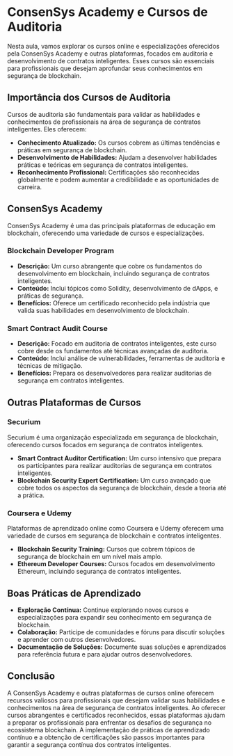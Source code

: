 # ConsenSys Academy e Cursos de Auditoria

Nesta aula, vamos explorar os cursos online e especializações oferecidos pela ConsenSys Academy e outras plataformas, focados em auditoria e desenvolvimento de contratos inteligentes. Esses cursos são essenciais para profissionais que desejam aprofundar seus conhecimentos em segurança de blockchain.

## Importância dos Cursos de Auditoria

Cursos de auditoria são fundamentais para validar as habilidades e conhecimentos de profissionais na área de segurança de contratos inteligentes. Eles oferecem:

- **Conhecimento Atualizado:** Os cursos cobrem as últimas tendências e práticas em segurança de blockchain.
- **Desenvolvimento de Habilidades:** Ajudam a desenvolver habilidades práticas e teóricas em segurança de contratos inteligentes.
- **Reconhecimento Profissional:** Certificações são reconhecidas globalmente e podem aumentar a credibilidade e as oportunidades de carreira.

## ConsenSys Academy

ConsenSys Academy é uma das principais plataformas de educação em blockchain, oferecendo uma variedade de cursos e especializações.

### Blockchain Developer Program

- **Descrição:** Um curso abrangente que cobre os fundamentos do desenvolvimento em blockchain, incluindo segurança de contratos inteligentes.
- **Conteúdo:** Inclui tópicos como Solidity, desenvolvimento de dApps, e práticas de segurança.
- **Benefícios:** Oferece um certificado reconhecido pela indústria que valida suas habilidades em desenvolvimento de blockchain.

### Smart Contract Audit Course

- **Descrição:** Focado em auditoria de contratos inteligentes, este curso cobre desde os fundamentos até técnicas avançadas de auditoria.
- **Conteúdo:** Inclui análise de vulnerabilidades, ferramentas de auditoria e técnicas de mitigação.
- **Benefícios:** Prepara os desenvolvedores para realizar auditorias de segurança em contratos inteligentes.

## Outras Plataformas de Cursos

### Securium

Securium é uma organização especializada em segurança de blockchain, oferecendo cursos focados em segurança de contratos inteligentes.

- **Smart Contract Auditor Certification:** Um curso intensivo que prepara os participantes para realizar auditorias de segurança em contratos inteligentes.
- **Blockchain Security Expert Certification:** Um curso avançado que cobre todos os aspectos da segurança de blockchain, desde a teoria até a prática.

### Coursera e Udemy

Plataformas de aprendizado online como Coursera e Udemy oferecem uma variedade de cursos em segurança de blockchain e contratos inteligentes.

- **Blockchain Security Training:** Cursos que cobrem tópicos de segurança de blockchain em um nível mais amplo.
- **Ethereum Developer Courses:** Cursos focados em desenvolvimento Ethereum, incluindo segurança de contratos inteligentes.

## Boas Práticas de Aprendizado

- **Exploração Contínua:** Continue explorando novos cursos e especializações para expandir seu conhecimento em segurança de blockchain.
- **Colaboração:** Participe de comunidades e fóruns para discutir soluções e aprender com outros desenvolvedores.
- **Documentação de Soluções:** Documente suas soluções e aprendizados para referência futura e para ajudar outros desenvolvedores.

## Conclusão

A ConsenSys Academy e outras plataformas de cursos online oferecem recursos valiosos para profissionais que desejam validar suas habilidades e conhecimentos na área de segurança de contratos inteligentes. Ao oferecer cursos abrangentes e certificados reconhecidos, essas plataformas ajudam a preparar os profissionais para enfrentar os desafios de segurança no ecossistema blockchain. A implementação de práticas de aprendizado contínuo e a obtenção de certificações são passos importantes para garantir a segurança contínua dos contratos inteligentes.
